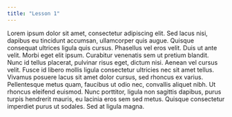 ```yaml
---
title: "Lesson 1"
---
```


Lorem ipsum dolor sit amet, consectetur adipiscing elit. Sed lacus nisi, dapibus eu tincidunt accumsan, ullamcorper quis augue. Quisque consequat ultrices ligula quis cursus. Phasellus vel eros velit. Duis ut ante velit. Morbi eget elit ipsum. Curabitur venenatis sem ut pretium blandit. Nunc id tellus placerat, pulvinar risus eget, dictum nisi. Aenean vel cursus velit. Fusce id libero mollis ligula consectetur ultricies nec sit amet tellus. Vivamus posuere lacus sit amet dolor cursus, sed rhoncus ex varius. Pellentesque metus quam, faucibus ut odio nec, convallis aliquet nibh. Ut rhoncus eleifend euismod. Nunc porttitor, ligula non sagittis dapibus, purus turpis hendrerit mauris, eu lacinia eros sem sed metus. Quisque consectetur imperdiet purus ut sodales. Sed at ligula magna.